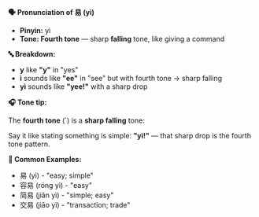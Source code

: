 **🗣️ Pronunciation of 易 (yì)**

- **Pinyin:** yì
- **Tone: Fourth tone** — sharp **falling** tone, like giving a command

**🔤 Breakdown:**

- **y** like **"y"** in "yes"
- **ì** sounds like **"ee"** in "see" but with fourth tone → sharp falling
- **yì** sounds like **"yee!"** with a sharp drop

**🎧 Tone tip:**

The **fourth tone** (`) is a **sharp falling** tone:

Say it like stating something is simple: **"yì!"** — that sharp drop is the fourth tone pattern.

**📝 Common Examples:**

- 易 (yì) - "easy; simple"
- 容易 (róng yì) - "easy"
- 简易 (jiǎn yì) - "simple; easy"
- 交易 (jiāo yì) - "transaction; trade"
